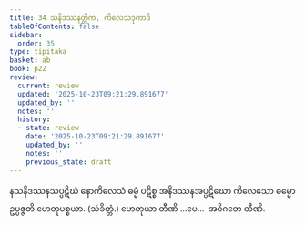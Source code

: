 ```yaml
---
title: 34 သနိဒဿနတ္တိက, ကိလေသဒုကာဒိ
tableOfContents: false
sidebar:
  order: 35
type: tipitaka
basket: ab
book: p22
review:
  current: review
  updated: '2025-10-23T09:21:29.891677'
  updated_by: ''
  notes: ''
  history:
  - state: review
    date: '2025-10-23T09:21:29.891677'
    updated_by: ''
    notes: ''
    previous_state: draft
---
```



<ReviewStatus review={frontmatter.review} showDetails={true} />

<HypothesisAnnotation frontmatter={frontmatter} />

<DynamicBreadcrumb />

<Division number="96" book="p22" e="ch" v="40" p="397">

<Paragraph number="215" book="p22">
နသနိဒဿနသပ္ပဋိဃံ နောကိလေသံ ဓမ္မံ ပဋိစ္စ အနိဒဿနအပ္ပဋိဃော ကိလေသော ဓမ္မော ဥပ္ပဇ္ဇတိ ဟေတုပစ္စယာ. (သံခိတ္တံ.)
</Paragraph>

<Paragraph number="216" book="p22">
ဟေတုယာ တီဏိ …ပေ…  အဝိဂတေ တီဏိ.
</Paragraph>
</Division>